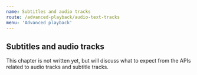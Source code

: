 ```yaml
---
name: Subtitles and audio tracks
route: /advanced-playback/audio-text-tracks
menu: 'Advanced playback'
---
```


## Subtitles and audio tracks

This chapter is not written yet, but will discuss what to expect from the APIs related to audio tracks and subtitle tracks.
